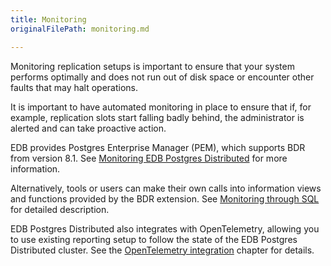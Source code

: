 ```yaml
---
title: Monitoring
originalFilePath: monitoring.md

---
```


Monitoring replication setups is important to ensure that your system performs optimally
and does not run out of disk space or encounter other faults that may halt operations.

It is important to have automated monitoring in place to ensure that if, for example,
replication slots start falling badly behind, the administrator is alerted and can
take proactive action.

EDB provides Postgres Enterprise Manager (PEM), which supports BDR from version 8.1. See [Monitoring EDB Postgres Distributed](pem/latest/monitoring_BDR_nodes/) for more information.

Alternatively, tools or users can make their own calls into information views
and functions provided by the BDR extension. See [Monitoring through SQL](sql) for
detailed description.

EDB Postgres Distributed also integrates with OpenTelemetry, allowing you to
use existing reporting setup to follow the state of the EDB Postgres Distributed
cluster. See the [OpenTelemetry integration](otel) chapter for details.
